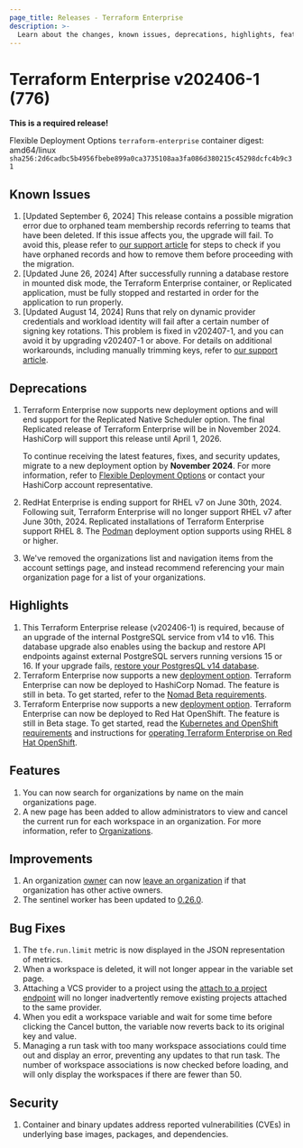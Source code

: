 ```yaml
---
page_title: Releases - Terraform Enterprise
description: >-
  Learn about the changes, known issues, deprecations, highlights, features, improvements, bug fixes, and security fixes for the v202406-1 (776) release.
---
```


# Terraform Enterprise v202406-1 (776)

**This is a required release!**

Flexible Deployment Options `terraform-enterprise` container digest: amd64/linux `sha256:2d6cadbc5b4956fbebe899a0ca3735108aa3fa086d380215c45298dcfc4b9c31`

## Known Issues
1. [Updated September 6, 2024] This release contains a possible migration error due to orphaned team membership records referring to teams that have been deleted. If this issue affects you, the upgrade will fail. To avoid this, please refer to [our support article](https://support.hashicorp.com/hc/en-us/articles/33051539466643-Terraform-Enterprise-version-upgrade-to-v202406-1-776-fails-with-ForeignKeyViolation) for steps to check if you have orphaned records and how to remove them before proceeding with the migration.
1. [Updated June 26, 2024] After successfully running a database restore in mounted disk mode, the Terraform Enterprise container, or Replicated application, must be fully stopped and restarted in order for the application to run properly.
1. [Updated August 14, 2024] Runs that rely on dynamic provider credentials and workload identity will fail after a certain number of signing key rotations. This problem is fixed in v202407-1, and you can avoid it by upgrading v202407-1 or above. For details on additional workarounds, including manually trimming keys, refer to [our support article](https://support.hashicorp.com/hc/en-us/articles/31715716966419-Issue-with-OIDC-Vault-key-rotation-mechanism-to-incorrectly-identify-the-newest-signing-key).

## Deprecations
1. Terraform Enterprise now supports new deployment options and will end support for the Replicated Native Scheduler option. The final Replicated release of Terraform Enterprise will be in November 2024. HashiCorp will support this release until April 1, 2026.

    To continue receiving the latest features, fixes, and security updates, migrate to a new deployment option by **November 2024**. For more information, refer to [Flexible Deployment Options](/terraform/enterprise/v202406-1/flexible-deployments/) or contact your HashiCorp account representative.
1. RedHat Enterprise is ending support for RHEL v7 on June 30th, 2024. Following suit, Terraform Enterprise will no longer support RHEL v7 after June 30th, 2024. Replicated installations of Terraform Enterprise support RHEL 8. The [Podman](/terraform/enterprise/flexible-deployments/install/podman/requirements) deployment option supports using RHEL 8 or higher.
1. We've removed the organizations list and navigation items from the account settings page, and instead recommend referencing your main organization page for a list of your organizations.

## Highlights
1. This Terraform Enterprise release (v202406-1) is required, because of an upgrade of the internal PostgreSQL service from v14 to v16. This database upgrade also enables using the backup and restore API endpoints against external PostgreSQL servers running versions 15 or 16. If your upgrade fails, [restore your PostgresQL v14 database](https://support.hashicorp.com/hc/en-us/articles/29408234918035-Terraform-Enterprise-Mounted-Disk-PostgreSQL-Database-Upgrade-from-v14-to-v16).
1. Terraform Enterprise now supports a new [deployment option](/terraform/enterprise/v202406-1/flexible-deployments). Terraform Enterprise can now be deployed to HashiCorp Nomad. The feature is still in beta. To get started, refer to the [Nomad Beta requirements](/terraform/enterprise/v202406-1/flexible-deployments/install/nomad/requirements).
1. Terraform Enterprise now supports a new [deployment option](/terraform/enterprise/v202406-1/flexible-deployments). Terraform Enterprise can now be deployed to Red Hat OpenShift. The feature is still in Beta stage. To get started, read the [Kubernetes and OpenShift requirements](/terraform/enterprise/v202406-1/flexible-deployments/install/kubernetes/requirements) and instructions for [operating Terraform Enterprise on Red Hat OpenShift](/terraform/enterprise/v202406-1/flexible-deployments/install/kubernetes/openshift).

## Features
1. You can now search for organizations by name on the main organizations page.
1. A new page has been added to allow administrators to view and cancel the current run for each workspace in an organization. For more information, refer to [Organizations](/terraform/enterprise/v202406-1/users-teams-organizations/organizations#runs).

## Improvements
1. An organization [owner](/terraform/enterprise/v202406-1/users-teams-organizations/permissions#organization-owners) can now [leave an organization](/terraform/enterprise/v202406-1/users-teams-organizations/users#organizations) if that organization has other active owners.
1. The sentinel worker has been updated to [0.26.0](/sentinel/docs/changelog#0-26-0-may-15-2024).

## Bug Fixes
1. The `tfe.run.limit` metric is now displayed in the JSON representation of metrics.
1. When a workspace is deleted, it will not longer appear in the variable set page.
1. Attaching a VCS provider to a project using the [attach to a project endpoint](/terraform/enterprise/v202406-1/api-docs/oauth-clients#attach-to-a-project) will no longer inadvertently remove existing projects attached to the same provider.
1. When you edit a workspace variable and wait for some time before clicking the Cancel button, the variable now reverts back to its original key and value.
1. Managing a run task with too many workspace associations could time out and display an error, preventing any updates to that run task. The number of workspace associations is now checked before loading, and will only display the workspaces if there are fewer than 50.

## Security
1. Container and binary updates address reported vulnerabilities (CVEs) in underlying base images, packages, and dependencies.
